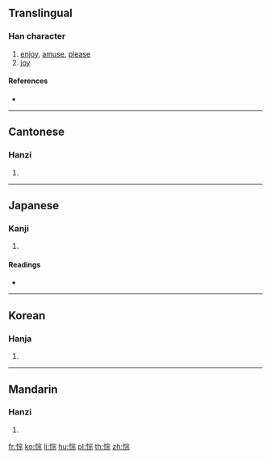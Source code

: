 {{character info/new}}
==Translingual==

===Han character===
{{Han char|rn=61|rad=心|as=08|sn=11|four=93091|canj=PJMF|ids=⿰忄宗}}

# [[enjoy]], [[amuse]], [[please]]
# [[joy]]

====References====
* {{Han ref|kx=0388.350|dkj=10718|dj=0721.270|hdz=42319.010|uh=60B0|ud=24752|bh=D555|bd=54613}}

----

==Cantonese==

===Hanzi===
{{yue-hanzi|jyut=[[cung4]], [[zung1]]|y=chung4, jung1}}

# {{defn|lang=yue|sort=心08}}

----

==Japanese==

===Kanji===
{{ja-kanji|grade=|rs=心08}}

# {{defn|lang=ja|sort=心08}}

====Readings====
* {{ja-readings|on=[[そう]] (sō), [[ず]] (zu)|kun=[[たのしむ]] (tanoshimu)}}

----

==Korean==

===Hanja===
{{ko-hanja|hangeul=종|eumhun=|rv=jong|mr=chong|y=cong}}

# {{defn|lang=ko|sort=心08}}

----

==Mandarin==

===Hanzi===
{{cmn-hanzi|pin=[[cóng]] ([[cong2]])|wg=ts'ung<sup>2</sup>}}

# {{defn|lang=cmn|sort=心08}}

[[fr:悰]]
[[ko:悰]]
[[li:悰]]
[[hu:悰]]
[[pl:悰]]
[[th:悰]]
[[zh:悰]]